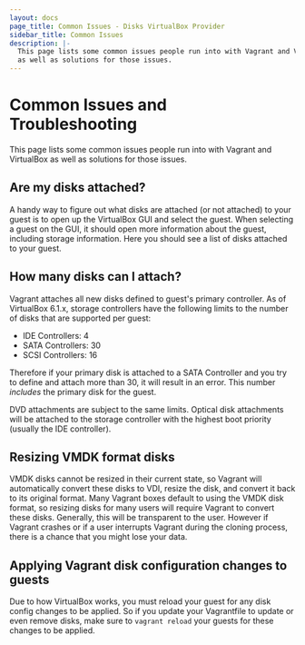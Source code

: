 ```yaml
---
layout: docs
page_title: Common Issues - Disks VirtualBox Provider
sidebar_title: Common Issues
description: |-
  This page lists some common issues people run into with Vagrant and VirtualBox
  as well as solutions for those issues.
---
```


# Common Issues and Troubleshooting

This page lists some common issues people run into with Vagrant and VirtualBox
as well as solutions for those issues.

## Are my disks attached?

A handy way to figure out what disks are attached (or not attached) to your guest
is to open up the VirtualBox GUI and select the guest. When selecting a guest on the GUI,
it should open more information about the guest, including storage information. Here
you should see a list of disks attached to your guest.

## How many disks can I attach?

Vagrant attaches all new disks defined to guest's primary controller. As of
VirtualBox 6.1.x, storage controllers have the following limits to the number
of disks that are supported per guest:

- IDE Controllers: 4
- SATA Controllers: 30
- SCSI Controllers: 16

Therefore if your primary disk is attached to a SATA Controller and you try to
define and attach more than 30, it will result in an error. This number
_includes_ the primary disk for the guest.

DVD attachments are subject to the same limits. Optical disk attachments will
be attached to the storage controller with the highest boot priority (usually
the IDE controller).

## Resizing VMDK format disks

VMDK disks cannot be resized in their current state, so Vagrant will automatically
convert these disks to VDI, resize the disk, and convert it back to its original format.
Many Vagrant boxes default to using the VMDK disk format, so resizing disks for
many users will require Vagrant to convert these disks. Generally, this will be transparent
to the user. However if Vagrant crashes or if a user interrupts Vagrant during the
cloning process, there is a chance that you might lose your data.

## Applying Vagrant disk configuration changes to guests

Due to how VirtualBox works, you must reload your guest for any disk config changes
to be applied. So if you update your Vagrantfile to update or even remove disks, make
sure to `vagrant reload` your guests for these changes to be applied.

